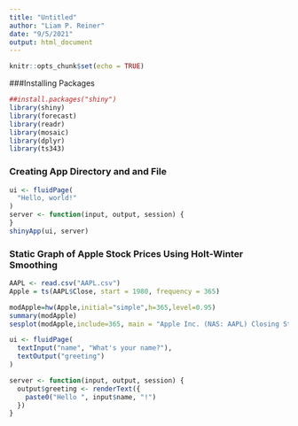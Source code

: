 ---
title: "Untitled"
author: "Liam P. Reiner"
date: "9/5/2021"
output: html_document
---

```{r setup, include=FALSE}
knitr::opts_chunk$set(echo = TRUE)
```

###Installing Packages

```{r}
##install.packages("shiny")
library(shiny)
library(forecast)
library(readr)
library(mosaic)
library(dplyr)
library(ts343)
```


### Creating App Directory and and File

```{r}
ui <- fluidPage(
  "Hello, world!"
)
server <- function(input, output, session) {
}
shinyApp(ui, server)
```



### Static Graph of Apple Stock Prices Using Holt-Winter Smoothing

```{r}
AAPL <- read.csv("AAPL.csv")
Apple = ts(AAPL$Close, start = 1980, frequency = 365)

modApple=hw(Apple,initial="simple",h=365,level=0.95)
summary(modApple)
sesplot(modApple,include=365, main = "Apple Inc. (NAS: AAPL) Closing Stock Price Since 1980")
```


```{r}
ui <- fluidPage(
  textInput("name", "What's your name?"),
  textOutput("greeting")
)

server <- function(input, output, session) {
  output$greeting <- renderText({
    paste0("Hello ", input$name, "!")
  })
}
```
